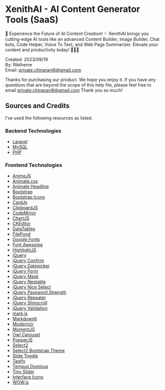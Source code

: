 # XenithAI - AI Content Generator Tools (SaaS)

🚀 Experience the Future of AI Content Creation! ✨ XenithAI brings you cutting-edge AI tools like an advanced Content Builder, Image Builder, Chat bots, Code Helper, Voice To Text, and Web Page Summarizer. Elevate your content and productivity today! 📝🎨💬

Created: 2023/09/19 <br/>
By: Riktheme <br/>
Email: [private.chinarani6@gmail.com ](mailto:private.chinarani6@gmail.com ) <br/>

Thanks for purchasing our product. We hope you enjoy it. If you have any questions that are beyond the scope of this help file, please feel free to email [private.chinarani6@gmail.com](mailto:private.chinarani6@gmail.com ) Thank you so much!


## Sources and Credits
I've used the following resources as listed.

### Backend Technologies
* [Laravel](https://laravel.com/)
* [MySQL](https://www.mysql.com/)
* [PHP](https://www.php.net/)

### Frontend Technologies
* [AnimeJS](https://animejs.com/)
* [Animate.css](https://animate.style/)
* [Animate Headline](https://codyhouse.co/gem/css-animated-headlines/)
* [Bootstrap](https://getbootstrap.com/)
* [Bootstrap Icons](https://icons.getbootstrap.com/)
* [CardJs](https://cardjs.co.uk/)
* [ClipboardJS](https://clipboardjs.com/)
* [CodeMirror](https://codemirror.net/)
* [ChartJS](https://www.chartjs.org/)
* [CKEditor](https://ckeditor.com/)
* [DataTables](https://datatables.net/)
* [FilePond](https://pqina.nl/filepond/)
* [Google Fonts](https://fonts.google.com/)
* [Font Awesome](https://fontawesome.com/)
* [HighlightJS](https://highlightjs.org/)
* [jQuery](https://jquery.com/)
* [jQuery Confirm](https://craftpip.github.io/jquery-confirm/)
* [jQuery Datepicker](https://jqueryui.com/datepicker/)
* [jQuery Form](https://jqueryform.com/)
* [jQuery Mask](https://igorescobar.github.io/jQuery-Mask-Plugin/)
* [jQuery Nestable](https://dbushell.com/Nestable/)
* [jQuery Nice Select](https://hernansartorio.com/jquery-nice-select/)
* [jQuery Password Strength](http://elationbase.com/)
* [jQuery Repeater](https://github.com/DubFriend/jquery.repeater)
* [jQuery Slimscroll](https://rocha.la/jQuery-slimScroll)
* [jQuery Validation](https://jqueryvalidation.org/)
* [mark.js](https://markjs.io/)
* [MarkdownIt](https://markdown-it.github.io/)
* [Modernizr](https://modernizr.com/)
* [MomentJS](https://momentjs.com/)
* [Owl Carousel](https://owlcarousel2.github.io/OwlCarousel2/)
* [PopperJS](https://popper.js.org/)
* [Select2](https://select2.org/)
* [Select2 Bootstrap Theme](https://apalfrey.github.io/select2-bootstrap-5-theme/about/license/)
* [Slide Toggle](https://github.com/ericbutler555/plain-js-slidetoggle)
* [Tagify](https://yaireo.github.io/tagify/)
* [Tempus Dominus](https://getdatepicker.com/)
* [Tiny Slider](https://github.com/ganlanyuan/tiny-slider)
* [Interface Icons](https://www.flaticon.com/uicons/interface-icons)
* [WOW.js](https://wowjs.uk/)
